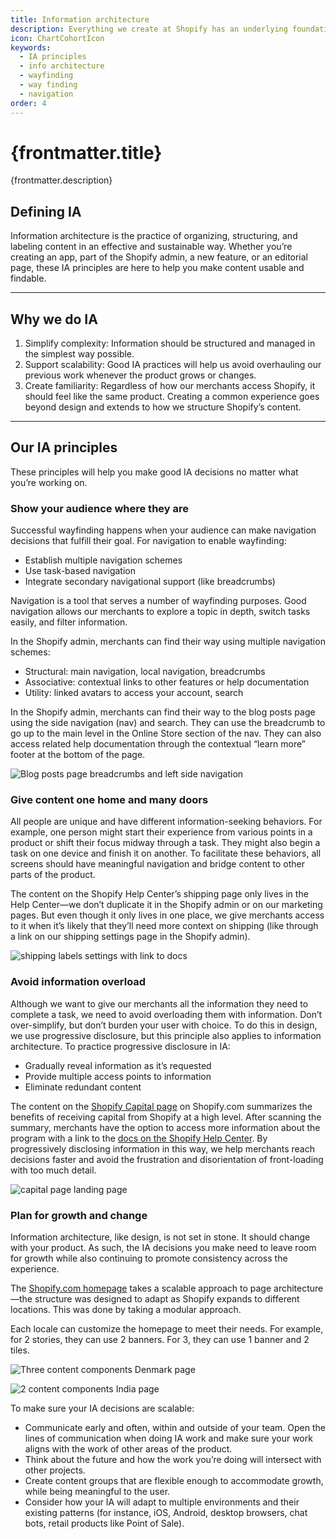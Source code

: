 ```yaml
---
title: Information architecture
description: Everything we create at Shopify has an underlying foundation of information architecture. If you’re a designer, a content strategist, or a UX developer, you’re already doing IA work.
icon: ChartCohortIcon
keywords:
  - IA principles
  - info architecture
  - wayfinding
  - way finding
  - navigation
order: 4
---
```


# {frontmatter.title}

<Lede>{frontmatter.description}</Lede>

## Defining IA

Information architecture is the practice of organizing, structuring, and labeling content in an effective and sustainable way. Whether you’re creating an app, part of the Shopify admin, a new feature, or an editorial page, these IA principles are here to help you make content usable and findable.

---

## Why we do IA

1. Simplify complexity: Information should be structured and managed in the simplest way possible.
2. Support scalability: Good IA practices will help us avoid overhauling our previous work whenever the product grows or changes.
3. Create familiarity: Regardless of how our merchants access Shopify, it should feel like the same product. Creating a common experience goes beyond design and extends to how we structure Shopify’s content.

---

## Our IA principles

These principles will help you make good IA decisions no matter what you’re working on.

### Show your audience where they are

Successful wayfinding happens when your audience can make navigation decisions that fulfill their goal. For navigation to enable wayfinding:

- Establish multiple navigation schemes
- Use task-based navigation
- Integrate secondary navigational support (like breadcrumbs)

Navigation is a tool that serves a number of wayfinding purposes.
Good navigation allows our merchants to explore a topic in depth, switch tasks easily, and filter information.

In the Shopify admin, merchants can find their way using multiple navigation schemes:

- Structural: main navigation, local navigation, breadcrumbs
- Associative: contextual links to other features or help documentation
- Utility: linked avatars to access your account, search

In the Shopify admin, merchants can find their way to the blog posts page using the side navigation (nav) and search. They can use the breadcrumb to go up to the main level in the Online Store section of the nav. They can also access related help documentation through the contextual “learn more” footer at the bottom of the page.

![Blog posts page breadcrumbs and left side navigation](/images/foundations/information-architecture/blogposts-breadcrumb-nav@2x.png)

### Give content one home and many doors

All people are unique and have different information-seeking behaviors. For example, one person might start their experience from various points in a product or shift their focus midway through a task. They might also begin a task on one device and finish it on another. To facilitate these behaviors, all screens should have meaningful navigation and bridge content to other parts of the product.

The content on the Shopify Help Center’s shipping page only lives in the Help Center—we don’t duplicate it in the Shopify admin or on our marketing pages. But even though it only lives in one place, we give merchants access to it when it’s likely that they’ll need more context on shipping (like through a link on our shipping settings page in the Shopify admin).

![shipping labels settings with link to docs](/images/foundations/information-architecture/shippinglabels-link@2x.png)

### Avoid information overload

Although we want to give our merchants all the information they need to complete a task, we need to avoid overloading them with information. Don’t over-simplify, but don’t burden your user with choice. To do this in design, we use progressive disclosure, but this principle also applies to information architecture. To practice progressive disclosure in IA:

- Gradually reveal information as it’s requested
- Provide multiple access points to information
- Eliminate redundant content

The content on the [Shopify Capital page](https://www.shopify.com/capital) on Shopify.com summarizes the benefits of receiving capital from Shopify at a high level. After scanning the summary, merchants have the option to access more information about the program with a link to the [docs on the Shopify Help Center](https://help.shopify.com/en/manual/your-account/shopify-capital?itcat=capital&itterm=capital-resources-help-docs). By progressively disclosing information in this way, we help merchants reach decisions faster and avoid the frustration and disorientation of front-loading with too much detail.

![capital page landing page](/images/foundations/information-architecture/capitalpage-hero@2x.jpg)

### Plan for growth and change

Information architecture, like design, is not set in stone. It should change with your product. As such, the IA decisions you make need to leave room for growth while also continuing to promote consistency across the experience.

The [Shopify.com homepage](https://www.shopify.com/) takes a scalable approach to page architecture—the structure was designed to adapt as Shopify expands to different locations. This was done by taking a modular approach.

Each locale can customize the homepage to meet their needs. For example, for 2 stories, they can use 2 banners. For 3, they can use 1 banner and 2 tiles.

![Three content components Denmark page](/images/foundations/information-architecture/de-component@2x.png)

![2 content components India page](/images/foundations/information-architecture/india-component@2x.jpg)

To make sure your IA decisions are scalable:

- Communicate early and often, within and outside of your team.
  Open the lines of communication when doing IA work and make sure your work aligns with the work of other areas of the product.
- Think about the future and how the work you’re doing will intersect with other projects.
- Create content groups that are flexible enough to accommodate growth, while being meaningful to the user.
- Consider how your IA will adapt to multiple environments and their existing patterns (for instance, iOS, Android, desktop browsers, chat bots, retail products like Point of Sale).
